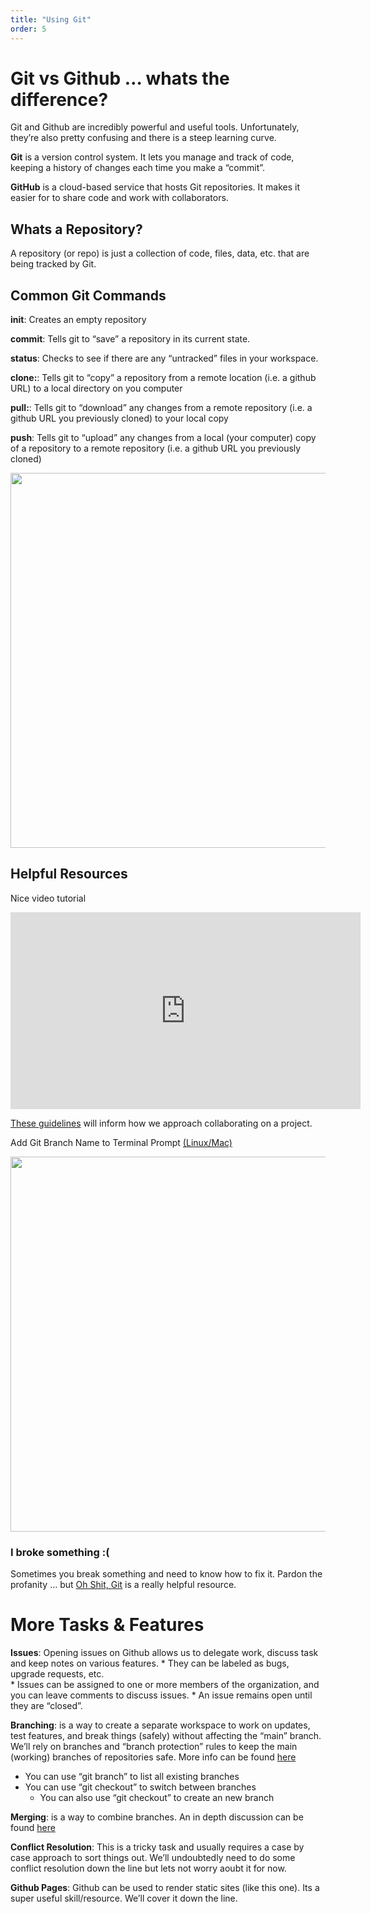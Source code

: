 ```yaml
---
title: "Using Git"
order: 5
---
```



# Git vs Github ... whats the difference?

Git and Github are incredibly powerful and useful tools.  Unfortunately, they're also pretty confusing and there is a steep learning curve.

**Git** is a version control system.  It lets you manage and track of code, keeping a history of changes each time you make a "commit".

**GitHub** is a cloud-based service that hosts Git repositories.  It makes it easier for to share code and work with collaborators.  


## Whats a Repository?

A repository (or repo) is just a collection of code, files, data, etc. that are being tracked by Git.

## Common Git Commands

**init**: Creates an empty repository

**commit**: Tells git to "save" a repository in its current state.

**status**: Checks to see if there are any "untracked" files in your workspace.

**clone:**: Tells git to "copy" a repository from a remote location (i.e. a github URL) to a local directory on you computer

**pull:**: Tells git to "download" any changes from a remote repository (i.e. a github URL you previously cloned) to your local copy

**push**: Tells git to "upload" any changes from a local (your computer) copy of a repository to a remote repository (i.e. a github URL you previously cloned)

<p align = 'center'>
	<img src="images/Git_workflow.png" width = 600>
</p>

## Helpful Resources

Nice video tutorial

<iframe width="560" height="315" src="https://www.youtube.com/embed/3fUbBnN_H2c" title="YouTube video player" frameborder="0" allow="accelerometer; autoplay; clipboard-write; encrypted-media; gyroscope; picture-in-picture" allowfullscreen></iframe>

[These guidelines](https://medium.com/@jonathanmines/the-ultimate-github-collaboration-guide-df816e98fb67) will inform how we approach collaborating on a project.

Add Git Branch Name to Terminal Prompt [(Linux/Mac)](https://gist.github.com/joseluisq/1e96c54fa4e1e5647940)

<p align = 'center'>
	<img src="images/AddBranch_Bash.png" width = 600>
</p>

### I broke something :(

Sometimes you break something and need to know how to fix it.  Pardon the profanity ... but [Oh Shit, Git](https://ohshitgit.com/) is a really helpful resource.

# More Tasks & Features

**Issues**: Opening issues on Github allows us to delegate work, discuss task and keep notes on various features.
* They can be labeled as bugs, upgrade requests, etc.  
* Issues can be assigned to one or more members of the organization, and you can leave comments to discuss issues.
* An issue remains open until they are "closed".

**Branching**: is a way to create a separate workspace to work on updates, test features, and break things (safely) without affecting the "main" branch.  We'll rely on branches and "branch protection" rules to keep the main (working) branches of repositories safe.  More info can be found [here](https://www.atlassian.com/git/tutorials/using-branches)

* You can use "git branch" to list all existing branches
* You can use "git checkout" to switch between branches
	* You can also use "git checkout" to create an new branch

**Merging**: is a way to combine branches.  An in depth discussion can be found [here](https://www.atlassian.com/git/tutorials/using-branches/git-merge)

**Conflict Resolution**: This is a tricky task and usually requires a case by case approach to sort things out.  We'll undoubtedly need to do some conflict resolution down the line but lets not worry aoubt it for now.

**Github Pages**: Github can be used to render static sites (like this one).  Its a super useful skill/resource.  We'll cover it down the line.